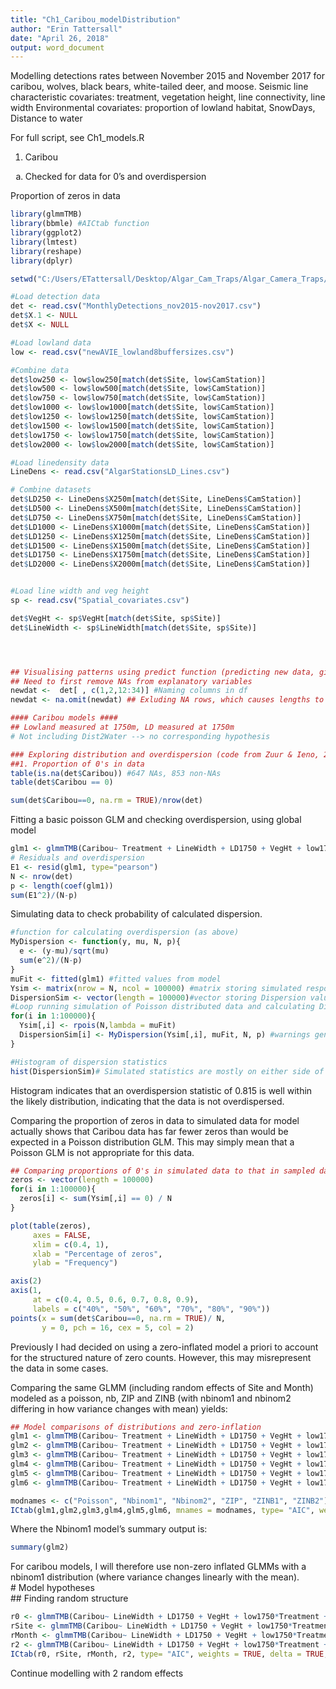 ```yaml
---
title: "Ch1_Caribou_modelDistribution"
author: "Erin Tattersall"
date: "April 26, 2018"
output: word_document
---
```


Modelling detections rates between November 2015 and November 2017 for caribou, wolves, black bears, white-tailed deer, and moose.
Seismic line characteristic covariates: treatment, vegetation height, line connectivity, line width
Environmental covariates: proportion of lowland habitat, SnowDays, Distance to water

For full script, see Ch1_models.R

1. Caribou

a. Checked for data for 0's and overdispersion

Proportion of zeros in data
```r
library(glmmTMB)
library(bbmle) #AICtab function
library(ggplot2)
library(lmtest)
library(reshape)
library(dplyr)

setwd("C:/Users/ETattersall/Desktop/Algar_Cam_Traps/Algar_Camera_Traps/Data")

#Load detection data
det <- read.csv("MonthlyDetections_nov2015-nov2017.csv")
det$X.1 <- NULL
det$X <- NULL

#Load lowland data
low <- read.csv("newAVIE_lowland8buffersizes.csv")

#Combine data
det$low250 <- low$low250[match(det$Site, low$CamStation)]
det$low500 <- low$low500[match(det$Site, low$CamStation)]
det$low750 <- low$low750[match(det$Site, low$CamStation)]
det$low1000 <- low$low1000[match(det$Site, low$CamStation)]
det$low1250 <- low$low1250[match(det$Site, low$CamStation)]
det$low1500 <- low$low1500[match(det$Site, low$CamStation)]
det$low1750 <- low$low1750[match(det$Site, low$CamStation)]
det$low2000 <- low$low2000[match(det$Site, low$CamStation)]

#Load linedensity data
LineDens <- read.csv("AlgarStationsLD_Lines.csv")

# Combine datasets
det$LD250 <- LineDens$X250m[match(det$Site, LineDens$CamStation)]
det$LD500 <- LineDens$X500m[match(det$Site, LineDens$CamStation)]
det$LD750 <- LineDens$X750m[match(det$Site, LineDens$CamStation)]
det$LD1000 <- LineDens$X1000m[match(det$Site, LineDens$CamStation)]
det$LD1250 <- LineDens$X1250m[match(det$Site, LineDens$CamStation)]
det$LD1500 <- LineDens$X1500m[match(det$Site, LineDens$CamStation)]
det$LD1750 <- LineDens$X1750m[match(det$Site, LineDens$CamStation)]
det$LD2000 <- LineDens$X2000m[match(det$Site, LineDens$CamStation)]


#Load line width and veg height
sp <- read.csv("Spatial_covariates.csv")

det$VegHt <- sp$VegHt[match(det$Site, sp$Site)]
det$LineWidth <- sp$LineWidth[match(det$Site, sp$Site)]




## Visualising patterns using predict function (predicting new data, given the best-fit model)
## Need to first remove NAs from explanatory variables
newdat <-  det[ , c(1,2,12:34)] #Naming columns in df
newdat <- na.omit(newdat) ## Exluding NA rows, which causes lengths to differ

#### Caribou models ####
## Lowland measured at 1750m, LD measured at 1750m
# Not including Dist2Water --> no corresponding hypothesis

### Exploring distribution and overdispersion (code from Zuur & Ieno, 2016)
##1. Proportion of 0's in data
table(is.na(det$Caribou)) #647 NAs, 853 non-NAs
table(det$Caribou == 0)
```
```r
sum(det$Caribou==0, na.rm = TRUE)/nrow(det)

```
Fitting a basic poisson GLM and checking overdispersion, using global model
```r
glm1 <- glmmTMB(Caribou~ Treatment + LineWidth + LD1750 + VegHt + low1750 + SnowDays, data = det, family = poisson)
# Residuals and overdispersion
E1 <- resid(glm1, type="pearson")
N <- nrow(det)
p <- length(coef(glm1))
sum(E1^2)/(N-p)
```
Simulating data to check probability of calculated dispersion.
```r
#function for calculating overdispersion (as above)
MyDispersion <- function(y, mu, N, p){
  e <- (y-mu)/sqrt(mu)
  sum(e^2)/(N-p)
}
muFit <- fitted(glm1) #fitted values from model
Ysim <- matrix(nrow = N, ncol = 100000) #matrix storing simulated responses
DispersionSim <- vector(length = 100000)#vector storing Dispersion value
#Loop running simulation of Poisson distributed data and calculating Dispersion value
for(i in 1:100000){
  Ysim[,i] <- rpois(N,lambda = muFit)
  DispersionSim[i] <- MyDispersion(Ysim[,i], muFit, N, p) #warnings generated but vector obtained
}
```
```r
#Histogram of dispersion statistics
hist(DispersionSim)# Simulated statistics are mostly on either side of 1 -->unlikely to have overdispersion
```
Histogram indicates that an overdispersion statistic of 0.815 is well within the likely distribution, indicating that the data is not overdispersed.

Comparing the proportion of zeros in data to simulated data for model actually shows that Caribou data has far fewer zeros than would be expected in a Poisson distribution GLM. This may simply mean that a Poisson GLM is not appropriate for this data.
```r
## Comparing proportions of 0's in simulated data to that in sampled data
zeros <- vector(length = 100000)
for(i in 1:100000){
  zeros[i] <- sum(Ysim[,i] == 0) / N
}

plot(table(zeros),
     axes = FALSE,
     xlim = c(0.4, 1),
     xlab = "Percentage of zeros",
     ylab = "Frequency")

axis(2)
axis(1, 
     at = c(0.4, 0.5, 0.6, 0.7, 0.8, 0.9),
     labels = c("40%", "50%", "60%", "70%", "80%", "90%"))
points(x = sum(det$Caribou==0, na.rm = TRUE)/ N,
       y = 0, pch = 16, cex = 5, col = 2)
```

Previously I had decided on using a zero-inflated model a priori to account for the structured nature of zero counts. However, this may misrepresent the data in some cases.

Comparing the same GLMM (including random effects of Site and Month) modeled as a poisson, nb, ZIP and ZINB (with nbinom1 and nbinom2 differing in how variance changes with mean) yields:
```r
## Model comparisons of distributions and zero-inflation
glm1 <- glmmTMB(Caribou~ Treatment + LineWidth + LD1750 + VegHt + low1750 + SnowDays + (1| Site) + (1|Month), data = det, family = poisson)
glm2 <- glmmTMB(Caribou~ Treatment + LineWidth + LD1750 + VegHt + low1750 + SnowDays + (1| Site) + (1|Month), data = det, family = nbinom1(link= "log"))
glm3 <- glmmTMB(Caribou~ Treatment + LineWidth + LD1750 + VegHt + low1750 + SnowDays + (1| Site) + (1|Month), data = det, family = nbinom2(link = "log"))
glm4 <- glmmTMB(Caribou~ Treatment + LineWidth + LD1750 + VegHt + low1750 + SnowDays + (1| Site) + (1|Month), zi = ~1, data = det, family = poisson)
glm5 <- glmmTMB(Caribou~ Treatment + LineWidth + LD1750 + VegHt + low1750 + SnowDays +(1| Site) + (1|Month), zi = ~1, data = det, family = nbinom1(link= "log"))
glm6 <- glmmTMB(Caribou~ Treatment + LineWidth + LD1750 + VegHt + low1750 + SnowDays + (1| Site) + (1|Month), zi = ~1, data = det, family = nbinom2(link= "log"))
```
```r
modnames <- c("Poisson", "Nbinom1", "Nbinom2", "ZIP", "ZINB1", "ZINB2")
ICtab(glm1,glm2,glm3,glm4,glm5,glm6, mnames = modnames, type= "AIC", weights = TRUE, delta = TRUE, logLik = TRUE, sort=TRUE)

```
Where the Nbinom1 model's summary output is:
```r
summary(glm2)
```
 For caribou models, I will therefore use non-zero inflated GLMMs with a nbinom1 distribution (where variance changes linearly with the mean).  
 # Model hypotheses  
 ## Finding random structure
```r
r0 <- glmmTMB(Caribou~ LineWidth + LD1750 + VegHt + low1750*Treatment + SnowDays, data = det, family = nbinom1)
rSite <- glmmTMB(Caribou~ LineWidth + LD1750 + VegHt + low1750*Treatment + SnowDays + (1|Site), data = det, family = nbinom1) 
rMonth <- glmmTMB(Caribou~ LineWidth + LD1750 + VegHt + low1750*Treatment + SnowDays + (1|Month), data = det, family = nbinom1)
r2 <- glmmTMB(Caribou~ LineWidth + LD1750 + VegHt + low1750*Treatment + SnowDays + (1|Site) + (1|Month), data = det, family = nbinom1)
ICtab(r0, rSite, rMonth, r2, type= "AIC", weights = TRUE, delta = TRUE, logLik = TRUE, sort=TRUE)
```
Continue modelling with 2 random effects
 